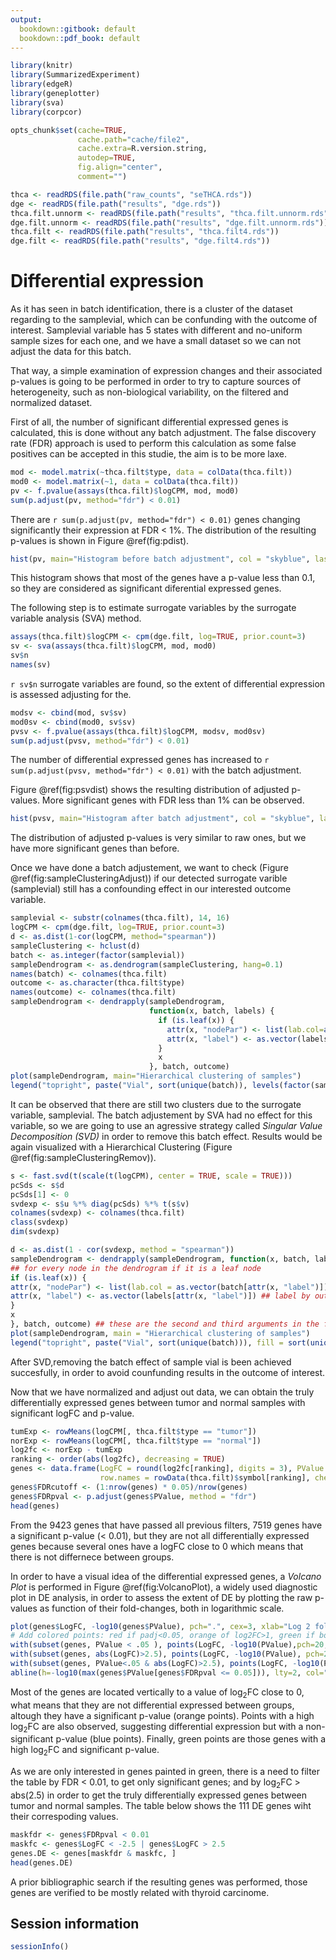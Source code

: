 ```yaml
---
output:
  bookdown::gitbook: default
  bookdown::pdf_book: default
---
```


```r
library(knitr)
library(SummarizedExperiment)
library(edgeR)
library(geneplotter)
library(sva)
library(corpcor)

opts_chunk$set(cache=TRUE,
               cache.path="cache/file2",
               cache.extra=R.version.string,
               autodep=TRUE,
               fig.align="center",
               comment="")

thca <- readRDS(file.path("raw_counts", "seTHCA.rds"))
dge <- readRDS(file.path("results", "dge.rds"))
thca.filt.unnorm <- readRDS(file.path("results", "thca.filt.unnorm.rds"))
dge.filt.unnorm <- readRDS(file.path("results", "dge.filt.unnorm.rds"))
thca.filt <- readRDS(file.path("results", "thca.filt4.rds"))
dge.filt <- readRDS(file.path("results", "dge.filt4.rds"))
```

# Differential expression

As it has seen in batch identification, there is a cluster of the dataset regarding to the samplevial, which can be confunding with the outcome of interest. Samplevial variable has 5 states with different and no-uniform sample sizes for each one, and we have a small dataset so we can not adjust the data for this batch. 

That way, a simple examination of expression changes and their associated p-values is going to be performed in order to try to capture sources of heterogeneity, such as non-biological variability, on the filtered and normalized dataset.

First of all, the number of significant differential expressed genes is calculated, this is done without any batch adjustment. The false discovery rate (FDR) approach is used to perform this calculation as some false positives can be accepted in this studie, the aim is to be more laxe.

```r
mod <- model.matrix(~thca.filt$type, data = colData(thca.filt))
mod0 <- model.matrix(~1, data = colData(thca.filt))
pv <- f.pvalue(assays(thca.filt)$logCPM, mod, mod0)
sum(p.adjust(pv, method="fdr") < 0.01)
```

There are `r sum(p.adjust(pv, method="fdr") < 0.01)` genes changing significantly
their expression at FDR < 1%. The distribution of the resulting p-values is shown in Figure \@ref(fig:pdist).

```r
hist(pv, main="Histogram before batch adjustment", col = "skyblue", las=1, xlab="p-values", ylab = "Frequency")
```

This histogram shows that most of the genes have a p-value less than 0.1, so they are considered as significant diferential expressed genes.

The following step is to estimate surrogate variables by the surrogate variable analysis (SVA) method. 

```r
assays(thca.filt)$logCPM <- cpm(dge.filt, log=TRUE, prior.count=3)
sv <- sva(assays(thca.filt)$logCPM, mod, mod0)
sv$n
names(sv)
```

`r sv$n` surrogate variables are found, so the extent of differential expression is assessed adjusting for the.

```r
modsv <- cbind(mod, sv$sv)
mod0sv <- cbind(mod0, sv$sv)
pvsv <- f.pvalue(assays(thca.filt)$logCPM, modsv, mod0sv)
sum(p.adjust(pvsv, method="fdr") < 0.01)
```

The number of differential expressed genes has increased to `r sum(p.adjust(pvsv, method="fdr") < 0.01)` with the batch adjustment.

Figure \@ref(fig:psvdist) shows the resulting distribution of adjusted p-values. More significant genes with FDR less than 1% can be observed.

```r
hist(pvsv, main="Histogram after batch adjustment", col = "skyblue", las=1, xlab="p-values", ylab = "Frequency")
```

The distribution of adjusted p-values is very similar to raw ones, but we have more significant genes than before.

Once we have done a batch adjustement, we want to check (Figure \@ref(fig:sampleClusteringAdjust)) if our detected surrogate varible (samplevial) still has a confounding effect in our interested outcome variable.

```r
samplevial <- substr(colnames(thca.filt), 14, 16)
logCPM <- cpm(dge.filt, log=TRUE, prior.count=3)
d <- as.dist(1-cor(logCPM, method="spearman"))
sampleClustering <- hclust(d)
batch <- as.integer(factor(samplevial))
sampleDendrogram <- as.dendrogram(sampleClustering, hang=0.1)
names(batch) <- colnames(thca.filt)
outcome <- as.character(thca.filt$type)
names(outcome) <- colnames(thca.filt)
sampleDendrogram <- dendrapply(sampleDendrogram,
                               function(x, batch, labels) {
                                 if (is.leaf(x)) {
                                   attr(x, "nodePar") <- list(lab.col=as.vector(batch[attr(x, "label")]))
                                   attr(x, "label") <- as.vector(labels[attr(x, "label")])
                                 }
                                 x
                               }, batch, outcome)
plot(sampleDendrogram, main="Hierarchical clustering of samples")
legend("topright", paste("Vial", sort(unique(batch)), levels(factor(samplevial))), fill=sort(unique(batch)))
```

It can be observed that there are still two clusters due to the surrogate variable, samplevial. The batch adjustement by SVA had no effect for this variable, so we are going to use an agressive strategy called *Singular Value Decomposition (SVD)* in order to remove this batch effect. Results would be again visualized with a Hierarchical Clustering (Figure \@ref(fig:sampleClusteringRemov)). 

```r
s <- fast.svd(t(scale(t(logCPM), center = TRUE, scale = TRUE)))
pcSds <- s$d
pcSds[1] <- 0
svdexp <- s$u %*% diag(pcSds) %*% t(s$v)
colnames(svdexp) <- colnames(thca.filt)
class(svdexp)
dim(svdexp)
```

```r
d <- as.dist(1 - cor(svdexp, method = "spearman"))
sampleDendrogram <- dendrapply(sampleDendrogram, function(x, batch, labels) {
## for every node in the dendrogram if it is a leaf node
if (is.leaf(x)) {
attr(x, "nodePar") <- list(lab.col = as.vector(batch[attr(x, "label")])) ## color by sample vial
attr(x, "label") <- as.vector(labels[attr(x, "label")]) ## label by outcome
}
x
}, batch, outcome) ## these are the second and third arguments in the function
plot(sampleDendrogram, main = "Hierarchical clustering of samples")
legend("topright", paste("Vial", sort(unique(batch))), fill = sort(unique(batch)))
```

After SVD,removing the batch effect of sample vial is been achieved succesfully, in order to avoid counfunding results in the outcome of interest.

Now that we have normalized and adjust out data, we can obtain the truly differentially expressed genes between tumor and normal samples with significant logFC and p-value.

```r
tumExp <- rowMeans(logCPM[, thca.filt$type == "tumor"])
norExp <- rowMeans(logCPM[, thca.filt$type == "normal"])
log2fc <- norExp - tumExp
ranking <- order(abs(log2fc), decreasing = TRUE)
genes <- data.frame(LogFC = round(log2fc[ranking], digits = 3), PValue = round(pvsv, digits = 3), 
                    row.names = rowData(thca.filt)$symbol[ranking], check.names = FALSE)
genes$FDRcutoff <- (1:nrow(genes) * 0.05)/nrow(genes)
genes$FDRpval <- p.adjust(genes$PValue, method = "fdr")
head(genes)
```

From the 9423 genes that have passed all previous filters, 7519 genes have a significant p-value (< 0.01), but they are not all differentially expressed genes because several ones have a logFC close to 0 which means that there is not differnece between groups. 

In order to have a visual idea of the differential expressed genes, a *Volcano Plot* is performed in Figure \@ref(fig:VolcanoPlot), a widely used diagnostic
plot in DE analysis, in order to assess the extent of DE by plotting the raw p-values as function of their fold-changes, both in logarithmic scale.

```r
plot(genes$LogFC, -log10(genes$PValue), pch=".", cex=3, xlab="Log 2 fold-change", ylab="-Log 10 p-value", las=1, main="Volcano Plot")
# Add colored points: red if padj<0.05, orange of log2FC>1, green if both)
with(subset(genes, PValue < .05 ), points(LogFC, -log10(PValue),pch=20, col="chocolate1"))
with(subset(genes, abs(LogFC)>2.5), points(LogFC, -log10(PValue), pch=20, col="skyblue1"))
with(subset(genes, PValue<.05 & abs(LogFC)>2.5), points(LogFC, -log10(PValue), pch=20, col="darkolivegreen2"))
abline(h=-log10(max(genes$PValue[genes$FDRpval <= 0.05])), lty=2, col="red")
```

Most of the genes are located vertically to a value of $\log_2$FC close to 0, what means that they are not differential expressed between groups, altough they have a significant p-value (orange points). Points with a high $\log_2$FC are also observed, suggesting differential expression but with a non-significant p-value (blue points). Finally, green points are those genes with a high $\log_2$FC and significant p-value.

As we are only interested in genes painted in green, there is a need to filter the table by FDR < 0.01, to get only significant genes; and by $\log_2$FC > abs(2.5) in order to get the truly differentially expressed genes between tumor and normal samples. The table below shows the 111 DE genes wiht their correspoding values.

```r
maskfdr <- genes$FDRpval < 0.01
maskfc <- genes$LogFC < -2.5 | genes$LogFC > 2.5
genes.DE <- genes[maskfdr & maskfc, ]
head(genes.DE)
```

A prior bibliographic search if the resulting genes was performed, those genes are verified to be mostly related with thyroid carcinome.

## Session information

```r
sessionInfo()
```